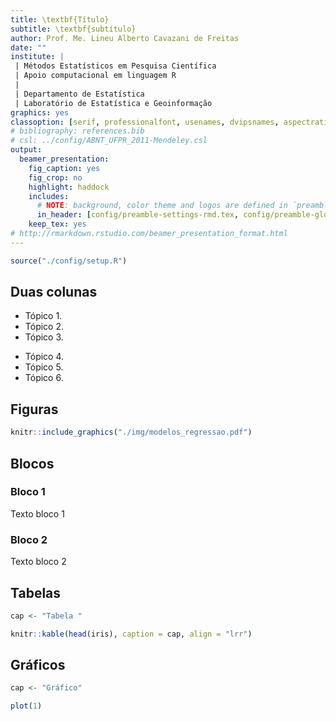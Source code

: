 ```yaml
---
title: \textbf{Título}
subtitle: \textbf{subtítulo}
author: Prof. Me. Lineu Alberto Cavazani de Freitas
date: ""
institute: |
 | Métodos Estatísticos em Pesquisa Científica
 | Apoio computacional em linguagem R
 |
 | Departamento de Estatística
 | Laboratório de Estatística e Geoinformação
graphics: yes
classoption: [serif, professionalfont, usenames, dvipsnames, aspectratio = 169]
# bibliography: references.bib
# csl: ../config/ABNT_UFPR_2011-Mendeley.csl
output:
  beamer_presentation:
    fig_caption: yes
    fig_crop: no
    highlight: haddock
    includes:
      # NOTE: background, color theme and logos are defined in `preamble-rmd-settings.tex`.
      in_header: [config/preamble-settings-rmd.tex, config/preamble-global.tex, config/preamble-chunk-rmd.tex, config/preamble-commands.tex]
    keep_tex: yes
# http://rmarkdown.rstudio.com/beamer_presentation_format.html
---
```


```r
source("./config/setup.R")
```

## Duas colunas

\beginAHalfColumn

- Tópico 1.
- Tópico 2.
- Tópico 3.

\endColumns
\beginAHalfColumn

- Tópico 4.
- Tópico 5.
- Tópico 6.

\endColumns

## Figuras

```r
knitr::include_graphics("./img/modelos_regressao.pdf")
```

## Blocos

::: {.block}
### Bloco 1 
Texto bloco 1
:::

::: {.block}
### Bloco 2 

Texto bloco 2
:::

## Tabelas

```r
cap <- "Tabela "

knitr::kable(head(iris), caption = cap, align = "lrr")
```

## Gráficos

```r
cap <- "Gráfico"

plot(1)
```

